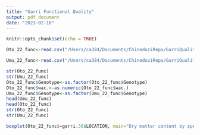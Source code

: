 ```yaml
---
title: "Garri Functional Quality"
output: pdf_document
date: "2023-02-10"
---
```


```r
knitr::opts_chunk$set(echo = TRUE)
```


```r
Oto_22_func<-read.csv("/Users/ca384/Documents/ChinedoziRepo/GarriQuality/data/OTOBI_2022PYT_FUNCTIONAL.csv") # data for Otobi wit swelling power, swelling indx, bulk density and water absorbing capacity for 2022

Umu_22_func<-read.csv("/Users/ca384/Documents/ChinedoziRepo/GarriQuality/data/UMU_2022_PYT_FUNCTIONAL.csv")# data for Umudike wit swelling power, swelling indx, bulk density and water absorbing capacity for 2022

str(Oto_22_func)
str(Umu_22_func)
Oto_22_func$Genotype<-as.factor(Oto_22_func$Genotype)
Oto_22_func$wac.<-as.numeric(Oto_22_func$wac.)
Umu_22_func$Genotype<-as.factor(Umu_22_func$Genotype)
head(Umu_22_func)
head(Oto_22_func)
str(Oto_22_func)
str(Umu_22_func)
```

```r
boxplot(Oto_22_func$~garri.38$LOCATION, main="Dry matter content by specific gravity ",ylab = "DMC (%)",xlab="LOCATION")
```

